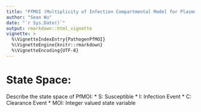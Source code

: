 ```yaml
---
title: "PfMOI (Multiplicity of Infection Compartmental Model for Plasmodium falciparum Transmission)"
author: "Sean Wu"
date: "`r Sys.Date()`"
output: rmarkdown::html_vignette
vignette: >
  %\VignetteIndexEntry{PathogenPfMOI}
  %\VignetteEngine{knitr::rmarkdown}
  %\VignetteEncoding{UTF-8}
---
```

# State Space:
Describe the state space of PfMOI:
  * S: Susceptible
  * I: Infection Event
  * C: Clearance Event
  * MOI: Integer valued state variable
